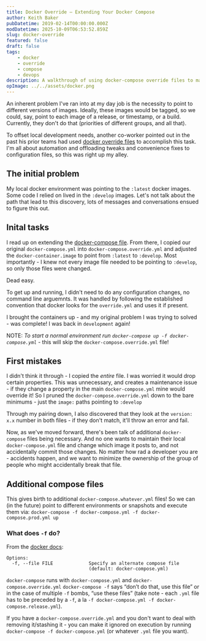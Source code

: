 ```yaml
---
title: Docker Override – Extending Your Docker Compose
author: Keith Baker
pubDatetime: 2019-02-14T00:00:00.000Z
modDatetime: 2025-10-09T06:53:52.859Z
slug: docker-override
featured: false
draft: false
tags:
    - docker
    - override
    - compose
    - devops
description: A walkthrough of using docker-compose override files to manage local image tags, avoid committing dev-specific changes, and support multiple configurations.
opImage: ../../assets/docker.png
---
```


An inherent problem I've ran into at my day job is the necessity to point to different versions of images. Ideally, these images would be tagged, so we could, say, point to each image of a release, or timestamp, or a build. Currently, they don't do that (priorities of different groups, and all that).

To offset local development needs, another co-worker pointed out in the past his prior teams had used [docker override files](https://docs.docker.com/compose/extends/) to accomplish this task. I'm all about automation and offloading tweaks and convenience fixes to configuration files, so this was right up my alley.

## The initial problem

My local docker environment was pointing to the `:latest` docker images. Some code I relied on lived in the `:develop` images. Let's not talk about the path that lead to this discovery, lots of messages and conversations ensued to figure this out.

## Inital tasks

I read up on extending the [docker-compose file](https://docs.docker.com/compose/extends/). From there, I copied our original `docker-compose.yml` into `docker-compose.override.yml` and adjusted the `docker-container.image` to point from `:latest` to `:develop`. Most importantly - I knew not every image file needed to be pointing to `:develop`, so only those files were changed.

Dead easy.

To get up and running, I didn't need to do any configuration changes, no command line arguemnts. It was handled by following the established convention that docker looks for the `override.yml` and uses it if present.

I brought the containers up - and my original problem I was trying to solved - was complete! I was back in `development` again!

NOTE: _To start a normal environment run `docker-compose up -f docker-compose.yml`_ - this will skip the `docker-compose.override.yml` file!

## First mistakes

I didn't think it through - I copied the _entire_ file. I was worried it would drop certain properties. This was unnecessary, and creates a maintenance issue - if they change a property in the main `docker-compose.yml` mine would override it! So I pruned the `docker-compose.override.yml` down to the bare minimums - just the `image:` paths pointing to `:develop`

Through my pairing down, I also discovered that they look at the `version: x.x` number in both files - if they don't match, it'll throw an error and fail.

Now, as we've moved forward, there's been talk of additional `docker-compose` files being necessary. And no one wants to maintain their local `docker-compose.yml` file and change which image it posts to, and not accidentally commit those changes. No matter how rad a developer you are - accidents happen, and we want to minimize the ownership of the group of people who might accidentally break that file.

## Additional compose files

This gives birth to additional `docker-compose.whatever.yml` files! So we can (in the future) point to different environments or snapshots and execute them via: `docker-compose -f docker-compose.yml -f docker-compose.prod.yml up`

### What does `-f` do?

From the [docker docs](https://docs.docker.com/compose/reference/overview/):

```
Options:
  -f, --file FILE             Specify an alternate compose file
                              (default: docker-compose.yml)
```

`docker-compose` runs with `docker-compose.yml` and `docker-compose.override.yml`
`docker-compose -f` says “don’t do that, use this file” or in the case of multiple `-f` bombs, “use these files” (take note - each `.yml` file has to be preceded by a `-f`, a la `-f docker-compose.yml -f docker-compose.release.yml`).

If you have a `docker-compose.override.yml` and you don't want to deal with removing it/stashing it - you can make it ignored on execution by running `docker-compose -f docker-compose.yml` (or whatever `.yml` file you want).
